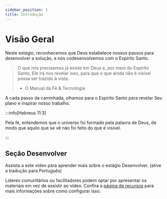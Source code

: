 ```yaml
---
sidebar_position: 1
title: Introdução
---
```



# Visão Geral

Neste estágio, reconhecemos que Deus estabelece nossos passos para desenvolver a solução, e nós codesenvolvemos com o Espírito Santo.

>O que nós precisamos já existe em Deus e, por meio do Espírito Santo, Ele irá nos revelar isso, para que o que ainda não é visível possa ser trazido à vista.
>
> - O Manual da Fé & Tecnologia


A cada passo da caminhada, olhamos para o Espírito Santo para revelar Seu plano e inspirar nosso trabalho.

:::info[Hebreus 11:3]

Pela fé, entendemos que o universo foi formado pela palavra de Deus, de modo que aquilo que se vê não foi feito do que é visível.

:::

## Seção Desenvolver


Assista a este vídeo para aprender mais sobre o estágio Desenvolver. (ative a tradução para Português)

<div className={styles.videos}>
  <YouTubeVideo id="xTo2p8wMH6s" title="FaithTech Create 2023 - Desenvolver" />
</div>

Líderes comunitários ou facilitadores podem optar por apresentar os materiais
em vez de assistir ao vídeo. Confira a [página de recursos](/prepare/resources)
para mais informações sobre como configurar isso.
